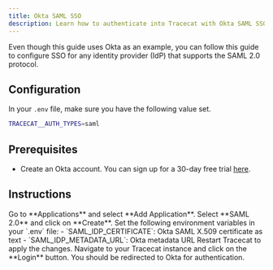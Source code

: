 ```yaml
---
title: Okta SAML SSO
description: Learn how to authenticate into Tracecat with Okta SAML SSO.
---
```


<Note>
    Even though this guide uses Okta as an example, you can follow this guide to configure SSO for any identity provider (IdP) that supports the SAML 2.0 protocol.
</Note>

## Configuration

In your `.env` file, make sure you have the following value set.

```bash
TRACECAT__AUTH_TYPES=saml
```

## Prerequisites

- Create an Okta account. You can sign up for a 30-day free trial [here](https://www.okta.com/free-trial/).

## Instructions

<Steps>
    <Step title="Create an Okta SAML app">
        Go to **Applications** and select **Add Application**.
        Select **SAML 2.0** and click on **Create**.
    </Step>
    <Step title="Configure SAML settings in environment variables">
        Set the following environment variables in your `.env` file:
        - `SAML_IDP_CERTIFICATE`: Okta SAML X.509 certificate as text
        - `SAML_IDP_METADATA_URL`: Okta metadata URL
    </Step>
    <Step title="Restart Tracecat instance">
        Restart Tracecat to apply the changes.
    </Step>
    <Step title="Test SSO configuration">
        Navigate to your Tracecat instance and click on the **Login** button.
        You should be redirected to Okta for authentication.
    </Step>
</Steps>
